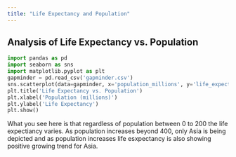 ```yaml
---
title: "Life Expectancy and Population"
---
```


## Analysis of Life Expectancy vs. Population

```python
import pandas as pd
import seaborn as sns
import matplotlib.pyplot as plt
gapminder = pd.read_csv('gapminder.csv')
sns.scatterplot(data=gapminder, x='population_millions', y='life_expectancy', hue='continent')
plt.title('Life Expectancy vs. Population')
plt.xlabel('Population (millions)')
plt.ylabel('Life Expectancy')
plt.show()
```

What you see here is that regardless of population between 0 to 200 the life expectiancy varies. As population increases beyond 400, only Asia is being depicted and as population increases life esxpectancy is also showing positive growing trend for Asia. 